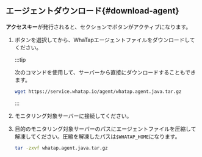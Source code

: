 ## エージェントダウンロード{#download-agent}

**アクセスキー**が発行されると、<Cmdname sid="JAVA-agent-setup-1-subject" className="uitext" />セクションで<Cmdname sid="download" className="uitext" />ボタンがアクティブになります。

1.  <Cmdname sid="download" className="uitext" />ボタンを選択してから、WhaTapエージェントファイルをダウンロードしてください。

    :::tip

    次のコマンドを使用して、サーバーから直接にダウンロードすることもできます。

    ```bash
    wget https://service.whatap.io/agent/whatap.agent.java.tar.gz
    ```

    :::

2.  モニタリング対象サーバーに接続してください。

3.  目的のモニタリング対象サーバーのパスにエージェントファイルを圧縮して解凍してください。圧縮を解凍したパスは`$WHATAP_HOME`になります。

    ```bash
    tar -zxvf whatap.agent.java.tar.gz
    ```
